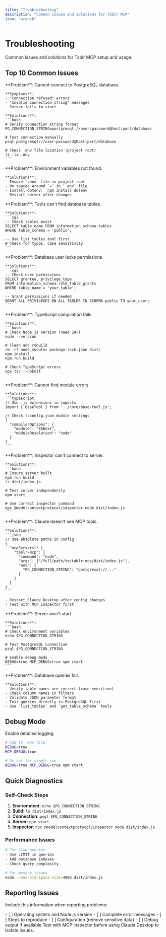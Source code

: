 ```yaml
---
title: "Troubleshooting"
description: "Common issues and solutions for Tablr MCP"
icon: "wrench"
---
```


# Troubleshooting

Common issues and solutions for Tablr MCP setup and usage.

## Top 10 Common Issues

<AccordionGroup>
  <Accordion title="1. PostgreSQL Connection Failed" icon="database">
    **Problem**: Cannot connect to PostgreSQL database.

    **Symptoms**:
    - "Connection refused" errors
    - "Invalid connection string" messages
    - Server fails to start

    **Solutions**:
    ```bash
    # Verify connection string format
    PG_CONNECTION_STRING=postgresql://user:password@host:port/database
    
    # Test connection manually
    psql postgresql://user:password@host:port/database
    
    # Check .env file location (project root)
    ls -la .env
    ```
  </Accordion>

  <Accordion title="2. Environment Variables Not Loading" icon="exclamation-triangle">
    **Problem**: Environment variables not found.

    **Solutions**:
    - Ensure `.env` file in project root
    - No spaces around `=` in `.env` file
    - Install dotenv: `npm install dotenv`
    - Restart server after changes
  </Accordion>

  <Accordion title="3. Table Not Found" icon="table">
    **Problem**: Tools can't find database tables.

    **Solutions**:
    ```sql
    -- Check tables exist
    SELECT table_name FROM information_schema.tables 
    WHERE table_schema = 'public';
    
    -- Use list_tables tool first
    # Check for typos, case sensitivity
    ```
  </Accordion>

  <Accordion title="4. Permission Denied" icon="shield">
    **Problem**: Database user lacks permissions.

    **Solutions**:
    ```sql
    -- Check user permissions
    SELECT grantee, privilege_type 
    FROM information_schema.role_table_grants 
    WHERE table_name = 'your_table';
    
    -- Grant permissions if needed
    GRANT ALL PRIVILEGES ON ALL TABLES IN SCHEMA public TO your_user;
    ```
  </Accordion>

  <Accordion title="5. Build Failures" icon="code">
    **Problem**: TypeScript compilation fails.

    **Solutions**:
    ```bash
    # Check Node.js version (need 18+)
    node --version
    
    # Clean and rebuild
    rm -rf node_modules package-lock.json dist/
    npm install
    npm run build
    
    # Check TypeScript errors
    npx tsc --noEmit
    ```
  </Accordion>

  <Accordion title="6. Module Import Errors" icon="exchange-alt">
    **Problem**: Cannot find module errors.

    **Solutions**:
    ```typescript
    // Use .js extensions in imports
    import { BaseTool } from '../core/base-tool.js';
    
    // Check tsconfig.json module settings
    {
      "compilerOptions": {
        "module": "ESNext",
        "moduleResolution": "node"
      }
    }
    ```
  </Accordion>

  <Accordion title="7. MCP Inspector Connection Failed" icon="plug">
    **Problem**: Inspector can't connect to server.

    **Solutions**:
    ```bash
    # Ensure server built
    npm run build
    ls dist/index.js
    
    # Test server independently
    npm start
    
    # Use correct inspector command
    npx @modelcontextprotocol/inspector node dist/index.js
    ```
  </Accordion>

  <Accordion title="8. Claude Desktop Not Recognizing Tools" icon="robot">
    **Problem**: Claude doesn't see MCP tools.

    **Solutions**:
    ```json
    // Use absolute paths in config
    {
      "mcpServers": {
        "tablr-mcp": {
          "command": "node",
          "args": ["/full/path/to/tablr-mcp/dist/index.js"],
          "env": {
            "PG_CONNECTION_STRING": "postgresql://..."
          }
        }
      }
    }
    ```
    
    - Restart Claude Desktop after config changes
    - Test with MCP Inspector first
  </Accordion>

  <Accordion title="9. Server Startup Failures" icon="server">
    **Problem**: Server won't start.

    **Solutions**:
    ```bash
    # Check environment variables
    echo $PG_CONNECTION_STRING
    
    # Test PostgreSQL connection
    psql $PG_CONNECTION_STRING
    
    # Enable debug mode
    DEBUG=true MCP_DEBUG=true npm start
    ```
  </Accordion>

  <Accordion title="10. Query Execution Errors" icon="search">
    **Problem**: Database queries fail.

    **Solutions**:
    - Verify table names are correct (case-sensitive)
    - Check column names in filters
    - Validate JSON parameter format
    - Test queries directly in PostgreSQL first
    - Use `list_tables` and `get_table_schema` tools
  </Accordion>

</AccordionGroup>

## Debug Mode

Enable detailed logging:

```bash
# Add to .env file
DEBUG=true
MCP_DEBUG=true

# Or set for single run
DEBUG=true MCP_DEBUG=true npm start
```

## Quick Diagnostics

### Self-Check Steps

1. **Environment**: `echo $PG_CONNECTION_STRING`
2. **Build**: `ls dist/index.js`
3. **Connection**: `psql $PG_CONNECTION_STRING`
4. **Server**: `npm start`
5. **Inspector**: `npx @modelcontextprotocol/inspector node dist/index.js`

### Performance Issues

```bash
# For slow queries
- Use LIMIT in queries
- Add database indexes
- Check query complexity

# For memory issues
node --max-old-space-size=4096 dist/index.js
```

## Reporting Issues

Include this information when reporting problems:

<Checklist>
- [ ] Operating system and Node.js version
- [ ] Complete error messages
- [ ] Steps to reproduce
- [ ] Configuration (remove sensitive data)
- [ ] Debug output if available
</Checklist>

<Note>
Test with MCP Inspector before using Claude Desktop to isolate issues.
</Note>